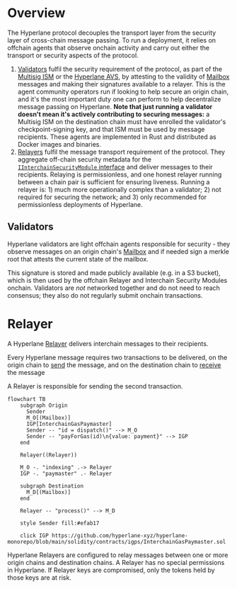 # Overview

The Hyperlane protocol decouples the transport layer from the security layer of cross-chain message passing. To run a deployment, it relies on offchain agents that observe onchain activity and carry out either the transport or security aspects of the protocol.

1. [Validators](docs/protocol/agents/validators.mdx) fulfil the security requirement of the protocol, as part of the [Multisig ISM](docs/protocol/ISM/multisig-ISM.mdx) or the [Hyperlane AVS](docs/protocol/economic-security/hyperlane-avs.mdx), by attesting to the validity of [Mailbox](docs/protocol/mailbox.mdx) messages and making their signatures available to a relayer. This is the agent community operators run if looking to help secure an origin chain, and it's the most important duty one can perform to help decentralize message passing on Hyperlane. **Note that just running a validator doesn't mean it's actively contributing to securing messages:** a Multisig ISM on the destination chain must have enrolled the validator's checkpoint-signing key, and that ISM must be used by message recipients.
   These agents are implemented in Rust and distributed as Docker images and binaries.
2. [Relayers](docs/protocol/agents/relayer.mdx) fulfil the message transport requirement of the protocol. They aggregate off-chain security metadata for the [`IInterchainSecurityModule` interface](../reference/ISM/specify-your-ISM) and deliver messages to their recipients. Relaying is permissionless, and one honest relayer running between a chain pair is sufficient for ensuring liveness. Running a relayer is: 1) much more operationally complex than a validator; 2) not required for securing the network; and 3) only recommended for permissionless deployments of Hyperlane.

## Validators

Hyperlane validators are light offchain agents responsible for security - they observe messages on an origin chain's [Mailbox](docs/protocol/mailbox.mdx) and if needed sign a merkle root that attests the current state of the mailbox.

This signature is stored and made publicly available (e.g. in a S3 bucket), which is then used by the offchain Relayer and Interchain Security Modules onchain. Validators are _not_ networked together and do not need to reach consensus; they also do not regularly submit onchain transactions.

# Relayer

A Hyperlane [Relayer](docs/protocol/agents/relayer.mdx) delivers interchain messages to their recipients.

Every Hyperlane message requires two transactions to be delivered, on the origin chain to [send](docs/reference/messaging/send.mdx) the message, and on the destination chain to [receive](docs/reference/messaging/receive.mdx) the message

A Relayer is responsible for sending the second transaction.

```mermaid
flowchart TB
    subgraph Origin
      Sender
      M_O[(Mailbox)]
      IGP[InterchainGasPaymaster]
      Sender -- "id = dispatch()" --> M_O
      Sender -- "payForGas(id)\n{value: payment}" --> IGP
    end

    Relayer((Relayer))

    M_O -. "indexing" .-> Relayer
    IGP -. "paymaster" .- Relayer

    subgraph Destination
      M_D[(Mailbox)]
    end

    Relayer -- "process()" --> M_D

    style Sender fill:#efab17

    click IGP https://github.com/hyperlane-xyz/hyperlane-monorepo/blob/main/solidity/contracts/igps/InterchainGasPaymaster.sol
```

Hyperlane Relayers are configured to relay messages between one or more origin chains and destination chains. A Relayer has no special permissions in Hyperlane. If Relayer keys are compromised, only the tokens held by those keys are at risk.
